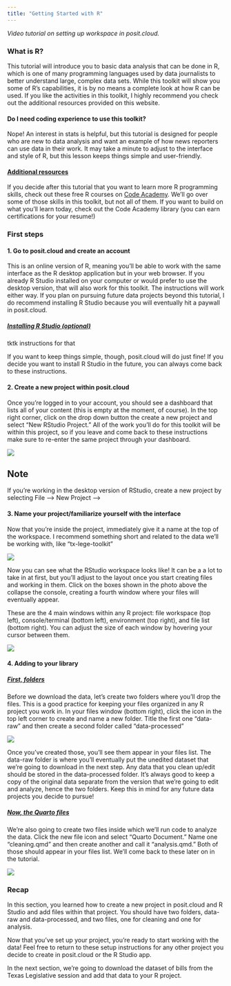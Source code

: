 ```yaml
---
title: "Getting Started with R"
---
```


*Video tutorial on setting up workspace in posit.cloud.*

### What is R?

This tutorial will introduce you to basic data analysis that can be done in R, which is one of many programming languages used by data journalists to better understand large, complex data sets. While this toolkit will show you some of R's capabilities, it is by no means a complete look at how R can be used. If you like the activities in this toolkit, I highly recommend you check out the additional resources provided on this website.

#### **Do I need coding experience to use this toolkit?**

Nope! An interest in stats is helpful, but this tutorial is designed for people who are new to data analysis and want an example of how news reporters can use data in their work. It may take a minute to adjust to the interface and style of R, but this lesson keeps things simple and user-friendly.

#### [Additional resources]{.underline}

If you decide after this tutorial that you want to learn more R programming skills, check out these free R courses on [Code Academy](https://www.codecademy.com/catalog/language/r?g_network=g&g_productchannel=&g_adid=699378987796&g_locinterest=&g_keyword=learn%20r&g_acctid=243-039-7011&g_adtype=&g_keywordid=kwd-298045963101&g_ifcreative=&g_campaign=account&g_locphysical=9198393&g_adgroupid=165097891129&g_productid=&g_source=%7Bsourceid%7D&g_merchantid=&g_placement=&g_partition=&g_campaignid=21287608736&g_ifproduct=&utm_id=t_kwd-298045963101:ag_165097891129:cp_21287608736:n_g:d_c&utm_source=google&utm_medium=paid-search&utm_term=learn%20r&utm_campaign=US_-_Exact&utm_content=699378987796&g_adtype=search&g_acctid=243-039-7011&gad_source=1&gclid=CjwKCAjwktO_BhBrEiwAV70jXh5NFq-Nvw8PiqoUM4KNkTu32W0JTGEn_z3YkO9SWvSHkr20GXnRshoCxVwQAvD_BwE). We'll go over some of those skills in this toolkit, but not all of them. If you want to build on what you'll learn today, check out the Code Academy library (you can earn certifications for your resume!)

### First steps

#### **1. Go to posit.cloud and create an account**

This is an online version of R, meaning you'll be able to work with the same interface as the R desktop application but in your web browser. If you already R Studio installed on your computer or would prefer to use the desktop version, that will also work for this toolkit. The instructions will work either way. If you plan on pursuing future data projects beyond this tutorial, I do recommend installing R Studio because you will eventually hit a paywall in posit.cloud.

##### [**Installing R Studio (optional)**]{.underline}

tktk instructions for that

If you want to keep things simple, though, posit.cloud will do just fine! If you decide you want to install R Studio in the future, you can always come back to these instructions.

#### **2. Create a new project within posit.cloud**

Once you're logged in to your account, you should see a dashboard that lists all of your content (this is empty at the moment, of course). In the top right corner, click on the drop down button the create a new project and select "New RStudio Project." All of the work you'll do for this toolkit will be within this project, so if you leave and come back to these instructions make sure to re-enter the same project through your dashboard.

![](toolkit-pics/creating-project.png){fig-align="center"}

::: {.callout-note appearance="simple"}
## Note

If you're working in the desktop version of RStudio, create a new project by selecting File —\> New Project —\>
:::

#### **3. Name your project/familiarize yourself with the interface**

Now that you're inside the project, immediately give it a name at the top of the workspace. I recommend something short and related to the data we'll be working with, like "tx-lege-toolkit"

![](toolkit-pics/r-interface.png)

Now you can see what the RStudio workspace looks like! It can be a a lot to take in at first, but you'll adjust to the layout once you start creating files and working in them. Click on the boxes shown in the photo above the collapse the console, creating a fourth window where your files will eventually appear.

These are the 4 main windows within any R project: file workspace (top left), console/terminal (bottom left), environment (top right), and file list (bottom right). You can adjust the size of each window by hovering your cursor between them.

![](toolkit-pics/windows.png)

#### **4. Adding to your library**

##### [**First, folders**]{.underline}

Before we download the data, let's create two folders where you'll drop the files. This is a good practice for keeping your files organized in any R project you work in. In your files window (bottom right), click the icon in the top left corner to create and name a new folder. Title the first one "data-raw" and then create a second folder called "data-processed"

![](toolkit-pics/creating-folders.png)

Once you've created those, you'll see them appear in your files list. The data-raw folder is where you'll eventually put the unedited dataset that we're going to download in the next step. Any data that you clean up/edit should be stored in the data-processed folder. It's always good to keep a copy of the original data separate from the version that we're going to edit and analyze, hence the two folders. Keep this in mind for any future data projects you decide to pursue!

##### [**Now, the Quarto files**]{.underline}

We're also going to create two files inside which we'll run code to analyze the data. Click the new file icon and select "Quarto Document." Name one "cleaning.qmd" and then create another and call it "analysis.qmd." Both of those should appear in your files list. We'll come back to these later on in the tutorial.

![](toolkit-pics/creating-files.png)

### Recap

In this section, you learned how to create a new project in posit.cloud and R Studio and add files within that project. You should have two folders, data-raw and data-processed, and two files, one for cleaning and one for analysis.

Now that you've set up your project, you're ready to start working with the data! Feel free to return to these setup instructions for any other project you decide to create in posit.cloud or the R Studio app.

In the next section, we're going to download the dataset of bills from the Texas Legislative session and add that data to your R project.
